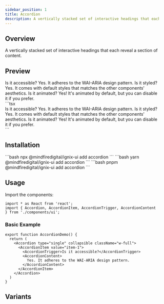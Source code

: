 ```yaml
---
sidebar_position: 1
title: Accordion
description: A vertically stacked set of interactive headings that each reveal a section of content.
---
```



## Overview

A vertically stacked set of interactive headings that each reveal a section of content.

## Preview

<Tabs defaultValue="preview">
  <TabItem value="preview" label="Preview" default>
<div className="flex flex-col space-y-4 mb-8">
  <Accordion type="single" collapsible className="w-full">
    <AccordionItem value="item-1">
      <AccordionTrigger>Is it accessible?</AccordionTrigger>
      <AccordionContent>
        Yes. It adheres to the WAI-ARIA design pattern.
      </AccordionContent>
    </AccordionItem>
    <AccordionItem value="item-2">
      <AccordionTrigger>Is it styled?</AccordionTrigger>
      <AccordionContent>
        Yes. It comes with default styles that matches the other components' aesthetics.
      </AccordionContent>
    </AccordionItem>
    <AccordionItem value="item-3">
      <AccordionTrigger>Is it animated?</AccordionTrigger>
      <AccordionContent>
        Yes! It's animated by default, but you can disable it if you prefer.
      </AccordionContent>
    </AccordionItem>
  </Accordion>
</div>
</TabItem>
<TabItem value="code" label="Code">
```tsx
<div className="flex flex-col space-y-4 mb-8">
  <Accordion type="single" collapsible className="w-full">
    <AccordionItem value="item-1">
      <AccordionTrigger>Is it accessible?</AccordionTrigger>
      <AccordionContent>
        Yes. It adheres to the WAI-ARIA design pattern.
      </AccordionContent>
    </AccordionItem>
    <AccordionItem value="item-2">
      <AccordionTrigger>Is it styled?</AccordionTrigger>
      <AccordionContent>
        Yes. It comes with default styles that matches the other components' aesthetics.
      </AccordionContent>
    </AccordionItem>
    <AccordionItem value="item-3">
      <AccordionTrigger>Is it animated?</AccordionTrigger>
      <AccordionContent>
        Yes! It's animated by default, but you can disable it if you prefer.
      </AccordionContent>
    </AccordionItem>
  </Accordion>
</div>
```
</TabItem>
</Tabs>

## Installation

<Tabs>
  <TabItem value="npm" label="npm" default>
    ```bash
    npx @mindfiredigital/ignix-ui add accordion
    ```
  </TabItem>
  <TabItem value="yarn" label="Yarn">
    ```bash
    yarn @mindfiredigital/ignix-ui add accordion
    ```
  </TabItem>
  <TabItem value="pnpm" label="pnpm">
    ```bash
    pnpm @mindfiredigital/ignix-ui add accordion
    ```
  </TabItem>
</Tabs>

## Usage

Import the components:

```tsx
import * as React from 'react';
import { Accordion, AccordionItem, AccordionTrigger, AccordionContent } from './components/ui';
```

### Basic Example

```tsx
export function AccordionDemo() {
  return (
    <Accordion type="single" collapsible className="w-full">
      <AccordionItem value="item-1">
        <AccordionTrigger>Is it accessible?</AccordionTrigger>
        <AccordionContent>
          Yes. It adheres to the WAI-ARIA design pattern.
        </AccordionContent>
      </AccordionItem>
    </Accordion>
  )
}
```

## Variants

<AccordionDemo />
